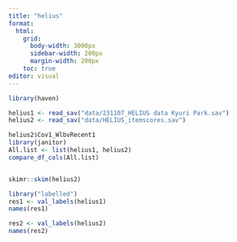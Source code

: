 ```yaml
---
title: "helius"
format:
  html:
    grid: 
      body-width: 3000px
      sidebar-width: 200px
      margin-width: 200px
    toc: true
editor: visual
---
```


```r
library(haven)

helius1 <- read_sav("data/231107_HELIUS data Kyuri Park.sav")
helius2 <- read_sav("data/HELIUS_itemscores.sav")

helius2$Cov1_WlbvRecent1
library(janitor)
All.list <- list(helius1, helius2)
compare_df_cols(All.list)


skimr::skim(helius2)

library("labelled")
res1 <- val_labels(helius1)
names(res1)

res2 <- val_labels(helius2)
names(res2)


```

